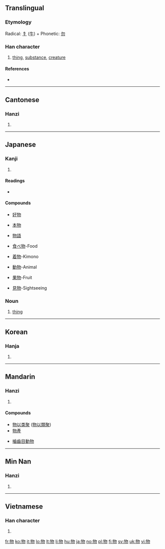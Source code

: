 ==Translingual==

===Etymology===
Radical: [[牜]] ([[牛]]) + Phonetic: [[勿]]

===Han character===
{{Han char|rn=93|rad=牛|as=04|sn=8|four=2752<sub>0</sub>|canj=竹手心竹竹 (HQPHH)|ids=⿰[[牜]][[勿]]}}

# [[thing]], [[substance]], [[creature]]

====References====
* {{Han ref|kx=0699.090|dkj=19959|dj=1111.090|hdz=31805.030|uh=7269|ud=29289|bh=AAAB|bd=43691}}

----

==Cantonese==

===Hanzi===
{{yue-hanzi|jyut=|y=mat6}}

# {{defn|Cantonese}}

----

==Japanese==

===Kanji===
{{ja-kanji|grade=3|rs=牛04}}

# {{defn|Japanese}}

====Readings====
* {{ja-readings|on=[[ぶつ]] ([[butsu]]), [[もつ]] ([[motsu]])|kun=[[もの]] ([[mono]])}}

====Compounds====
{{top4}}
* [[好物]]

* [[本物]]

* [[物語]]

* [[食べ物]]-Food

* [[着物]]-Kimono

* [[動物]]-Animal

* [[果物]]-Fruit

* [[見物]]-Sightseeing


{{bottom}}

===Noun===
{{ja-noun|k|hira=もの|rom=mono}}

# [[thing]]

----

==Korean==

===Hanja===
{{ko-hanja|hangeul=물|rv=mul|mr=mul|y=mul|eumhun=물건|ehrv=mulgeon|ehmr=mulgŏn|ehy=mwulken}}

# {{defn|Korean}}

----

==Mandarin==

===Hanzi===
{{cmn-hanzi|pin=[[wù]] ([[wu4]])|wg=wu<sup>4</sup>}}

# {{defn|Mandarin}}

====Compounds====
{{top2}}
* [[物以类聚]] ([[物以類聚]])
* [[物產]]
{{mid2}}
* [[嚙齒目動物]]
{{bottom}}

----

==Min Nan==

===Hanzi===
{{nan-hanzi|poj=bu̍t (but<sup>8</sup>), mn̍g (mng<sup>8</sup>), mi̍h (mih<sup>8</sup>)}}

# {{defn|Min Nan}}

----

==Vietnamese==

===Han character===
{{vi-hantu|vật}}

# {{defn|Vietnamese}}

[[fr:物]]
[[ko:物]]
[[it:物]]
[[lo:物]]
[[lt:物]]
[[li:物]]
[[hu:物]]
[[ja:物]]
[[no:物]]
[[pl:物]]
[[fi:物]]
[[sv:物]]
[[uk:物]]
[[vi:物]]